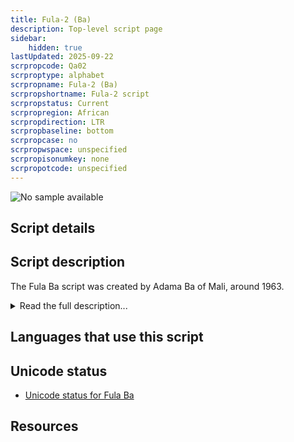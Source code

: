 ```yaml
---
title: Fula-2 (Ba)
description: Top-level script page
sidebar:
    hidden: true
lastUpdated: 2025-09-22
scrpropcode: Qa02
scrproptype: alphabet
scrpropname: Fula-2 (Ba)
scrpropshortname: Fula-2 script
scrpropstatus: Current
scrpropregion: African
scrpropdirection: LTR
scrpropbaseline: bottom
scrpropcase: no
scrpropwspace: unspecified
scrpropisonumkey: none
scrpropotcode: unspecified
---
```



![No sample available](../images/nosample.png)



## Script details

<ScriptDetails />

## Script description

The Fula Ba script was created by Adama Ba of Mali, around 1963.

<details>
<summary>Read the full description...</summary>It is one of two African alphabets used for writing the Fula languages spoken in Mauritania, Senegal, Mali, Guinea, Burkina Faso, Niger, Nigeria, Cameroon, Gambia, Chad, Sierra Leone, Benin, Guinea-Bissau, Sudan, Central African Republic, Côte d'Ivoire, Ghana, Togo, Liberia, and Gabon. The second of these alphabets is [Fula Dita](/scrlang/scripts/qa01). The Fula languages are more commonly written with the [Latin](/scrlang/scripts/latn) or [Arabic](/scrlang/scripts/arab) scripts (Ajami style) than with either of the two Fula alphabets. Of the two, Fula Dita has been used more widely than Fula Ba.

_This script is not currently recognized by the [ISO 15924 standard](http://www.unicode.org/iso15924/), but is included in ScriptSource for research purposes. If you have any information on this script, please add the information to this site. Your contributions can be a great help in refining and expanding the ISO 15924 standard. The [Script Encoding Initiative](https://sei.berkeley.edu/) is working to support the inclusion of this script in the standard, and contributions here will support their efforts._
</details>

## Languages that use this script

<WsList script='Qa02' wsMax='5' />

## Unicode status

- [Unicode status for Fula Ba](/scrlang/unicode/z-fula-ba-unicode)


## Resources

<ScriptResources detailSummary='seemore' />

